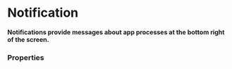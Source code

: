 # Notification <ReactStabilityFlag status="unstable" />

**Notifications provide messages about app processes at the bottom right of the screen.**

<DemoBlock demo="default" hasPlayButton />

### Properties

<PropTable component="Notification" />
